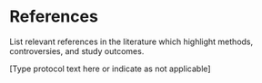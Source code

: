 # References

::: {.instr_box .rmdnote}

List relevant references in the literature which highlight methods,
controversies, and study outcomes.

:::

[Type protocol text here or indicate as not applicable]
